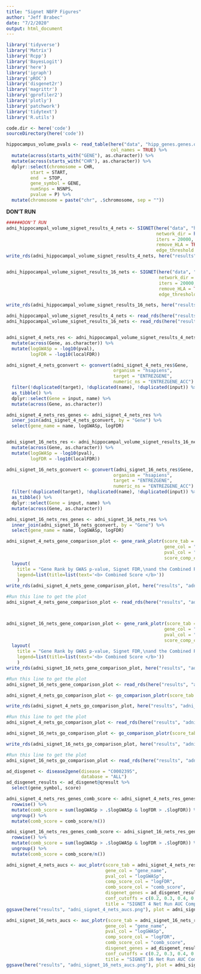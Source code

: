 ```yaml
---
title: "Signet NBFP Figures"
author: "Jeff Brabec"
date: "7/2/2020"
output: html_document
---
```


```r
library('tidyverse')
library('Matrix')
library('Rcpp')
library('BayesLogit')
library('here')
library('igraph')
library('pROC')
library('disgenet2r')
library('magrittr')
library('gprofiler2')
library('plotly')
library('patchwork')
library('tidytext')
library('R.utils')
```

```r
code.dir <- here('code')
sourceDirectory(here('code'))
```

```r

hippocampus_volume_pvals <- read_table(here("data", "hipp_genes.genes.out"),
                                       col_names = TRUE) %>% 
  mutate(across(starts_with("GENE"), as.character)) %>%
  mutate(across(starts_with("CHR"), as.character)) %>% 
  dplyr::select(chromosome = CHR, 
         start = START, 
         end  = STOP, 
         gene_symbol = GENE, 
         numSnps = NSNPS, 
         pvalue = P) %>% 
  mutate(chromosome = paste("chr", .$chromosome, sep = ""))

```

**DON'T RUN**
```r
######DON'T RUN
adni_hippocampal_volume_signet_results_4_nets <- SIGNET(here("data", "hipp_genes_for_signet.txt"),
                                                        network_dir = here("hb_top_4_brain_nets"),
                                                        iters = 20000,
                                                        remove_HLA = TRUE,
                                                        edge_threshold = 0)
write_rds(adni_hippocampal_volume_signet_results_4_nets, here("results", "adni_hippocampal_volume_signet_results_4_nets.rds"))


adni_hippocampal_volume_signet_results_16_nets <- SIGNET(here("data", "hipp_genes_for_signet.txt"), 
                                                         network_dir = here("hb_top_brain_nets"),
                                                         iters = 20000,
                                                         remove_HLA = TRUE,
                                                         edge_threshold = 0)

write_rds(adni_hippocampal_volume_signet_results_16_nets, here("results", "adni_hippocampal_volume_signet_results_16_nets.rds"))

```


```r
adni_hippocampal_volume_signet_results_4_nets <- read_rds(here("results", "adni_hippocampal_volume_signet_results_4_nets.rds"))
adni_hippocampal_volume_signet_results_16_nets <- read_rds(here("results", "adni_hippocampal_volume_signet_results_16_nets.rds"))


adni_signet_4_nets_res <- adni_hippocampal_volume_signet_results_4_nets$data %>% 
  mutate(across(Gene, as.character)) %>% 
  mutate(logGWASp = -log10(pval),
         logFDR = -log10(localFDR))

adni_signet_4_nets_gconvert <- gconvert(adni_signet_4_nets_res$Gene,
                                        organism = "hsapiens",
                                        target = "ENTREZGENE",
                                        numeric_ns = "ENTREZGENE_ACC") %>% 
  filter(!duplicated(target), !duplicated(name), !duplicated(input)) %>% 
  as_tibble() %>% 
  dplyr::select(Gene = input, name) %>% 
  mutate(across(Gene, as.character))

adni_signet_4_nets_res_genes <- adni_signet_4_nets_res %>% 
  inner_join(adni_signet_4_nets_gconvert, by = "Gene") %>% 
  select(gene_name = name, logGWASp, logFDR)


adni_signet_16_nets_res <- adni_hippocampal_volume_signet_results_16_nets$data %>% 
  mutate(across(Gene, as.character)) %>% 
  mutate(logGWASp = -log10(pval),
         logFDR = -log10(localFDR)) 

adni_signet_16_nets_gconvert <- gconvert(adni_signet_16_nets_res$Gene,
                                        organism = "hsapiens",
                                        target = "ENTREZGENE",
                                        numeric_ns = "ENTREZGENE_ACC") %>% 
  filter(!duplicated(target), !duplicated(name), !duplicated(input)) %>% 
  as_tibble() %>% 
  dplyr::select(Gene = input, name) %>% 
  mutate(across(Gene, as.character))

adni_signet_16_nets_res_genes <- adni_signet_16_nets_res %>% 
  inner_join(adni_signet_16_nets_gconvert, by = "Gene") %>% 
  select(gene_name = name, logGWASp, logFDR)


```

```r
adni_signet_4_nets_gene_comparison_plot <- gene_rank_plotr(score_tab = adni_signet_4_nets_res_genes, 
                                                           gene_col = "gene_name", 
                                                           pval_col = "logGWASp",
                                                           score_comp_col = "logFDR") %>% 
  layout(
    title = "Gene Rank by GWAS p-value, Signet FDR,\nand the Combined Ranking of the Two | 4 Networks",
    legend=list(title=list(text='<b> Combined Score </b>'))
    )
write_rds(adni_signet_4_nets_gene_comparison_plot, here("results", "adni_signet_4_nets_gene_comparison_plot.rds"))

#Run this line to get the plot
adni_signet_4_nets_gene_comparison_plot <- read_rds(here("results", "adni_signet_4_nets_gene_comparison_plot.rds"))



adni_signet_16_nets_gene_comparison_plot <- gene_rank_plotr(score_tab = adni_signet_16_nets_res_genes, 
                                                           gene_col = "gene_name", 
                                                           pval_col = "logGWASp",
                                                           score_comp_col = "logFDR") %>% 
  layout(
    title = "Gene Rank by GWAS p-value, Signet FDR,\nand the Combined Ranking of the Two | 16 Networks",
    legend=list(title=list(text='<b> Combined Score </b>'))
    )
write_rds(adni_signet_16_nets_gene_comparison_plot, here("results", "adni_signet_16_nets_gene_comparison_plot.rds"))

#Run this line to get the plot
adni_signet_16_nets_gene_comparison_plot <- read_rds(here("results", "adni_signet_16_nets_gene_comparison_plot.rds"))

```

```r
adni_signet_4_nets_go_comparison_plot <- go_comparison_plotr(score_tab = adni_signet_4_nets_res, gene_col = "Gene", pval_col = "logGWASp", score_comp_col = "logFDR", num_nets = "4")

write_rds(adni_signet_4_nets_go_comparison_plot, here("results", "adni_signet_4_nets_go_comparison_plot.rds"))

#Run this line to get the plot
adni_signet_4_nets_go_comparison_plot <- read_rds(here("results", "adni_signet_4_nets_go_comparison_plot.rds"))

adni_signet_16_nets_go_comparison_plot <- go_comparison_plotr(score_tab = adni_signet_16_nets_res, gene_col = "Gene", pval_col = "logGWASp", score_comp_col = "logFDR", num_nets = "16")

write_rds(adni_signet_16_nets_go_comparison_plot, here("results", "adni_signet_16_nets_go_comparison_plot.rds"))

#Run this line to get the plot
adni_signet_16_nets_go_comparison_plot <- read_rds(here("results", "adni_signet_16_nets_go_comparison_plot.rds"))
```

```r
ad_disgenet <- disease2gene(disease = "C0002395",
                            database = "ALL")
ad_disgenet_results <- ad_disgenet@qresult %>% 
  select(gene_symbol, score)
```

```r
adni_signet_4_nets_res_genes_comb_score <- adni_signet_4_nets_res_genes %>% 
  rowwise() %>% 
  mutate(comb_score = sum(logGWASp > .$logGWASp & logFDR > .$logFDR)) %>%
  ungroup() %>%
  mutate(comb_score = comb_score/n())

adni_signet_16_nets_res_genes_comb_score <- adni_signet_16_nets_res_genes %>% 
  rowwise() %>% 
  mutate(comb_score = sum(logGWASp > .$logGWASp & logFDR > .$logFDR)) %>%
  ungroup() %>%
  mutate(comb_score = comb_score/n())

adni_signet_4_nets_aucs <- auc_plotr(score_tab = adni_signet_4_nets_res_genes_comb_score,
                                     gene_col = "gene_name",
                                     pval_col = "logGWASp",
                                     comp_score_col = "logFDR",
                                     comb_score_col = "comb_score",
                                     disgenet_genes = ad_disgenet_results,
                                     conf_cutoffs = c(0.2, 0.3, 0.4, 0.5),
                                     title = "SIGNET 4 Net Run AUC Comparison")
ggsave(here("results", "adni_signet_4_nets_aucs.png"), plot = adni_signet_4_nets_aucs)

adni_signet_16_nets_aucs <- auc_plotr(score_tab = adni_signet_16_nets_res_genes_comb_score,
                                     gene_col = "gene_name",
                                     pval_col = "logGWASp",
                                     comp_score_col = "logFDR",
                                     comb_score_col = "comb_score",
                                     disgenet_genes = ad_disgenet_results,
                                     conf_cutoffs = c(0.2, 0.3, 0.4, 0.5),
                                     title = "SIGNET 16 Net Run AUC Comparison")
ggsave(here("results", "adni_signet_16_nets_aucs.png"), plot = adni_signet_16_nets_aucs)
```

